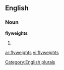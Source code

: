 ==English==

===Noun===
'''flyweights'''

# {{plural of|[[flyweight]]}}

[[Category:English plurals]]

[[ar:flyweights]]
[[vi:flyweights]]